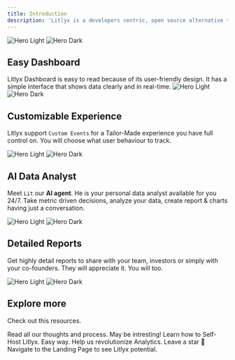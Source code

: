 ```yaml
---
title: Introduction
description: 'Litlyx is a developers centric, open source alternative to Google Analytics. Collect Analytics in Seconds on your websites or web apps.'
---
```


<img
  className="block dark:hidden"
  src="/images/hero-light.svg"
  alt="Hero Light"
/>
<img
  className="hidden dark:block"
  src="/images/hero-dark.svg"
  alt="Hero Dark"
/>

## Easy Dashboard
Litlyx Dashboard is easy to read because of its user-friendly design. It has a simple interface that shows data clearly and in real-time.
<img
  className="block dark:hidden"
  src="/images/easy-dashboard.svg"
  alt="Hero Light"
/>
<img
  className="hidden dark:block"
  src="/images/easy-dashboard.svg"
  alt="Hero Dark"
/>

## Customizable Experience

Litlyx support `Custom Events` for a Tailor-Made experience you have full control on. You will choose what user behaviour to track.


<img
  className="block dark:hidden"
  src="/images/hero-light.svg"
  alt="Hero Light"
/>
<img
  className="hidden dark:block"
  src="/images/hero-dark.svg"
  alt="Hero Dark"
/>



## AI Data Analyst

Meet `Lit` our **AI agent**. He is your personal data analyst available for you 24/7. Take metric driven decisions, analyze your data, create report & charts having just a conversation.


<img
  className="block dark:hidden"
  src="/images/hero-light.svg"
  alt="Hero Light"
/>
<img
  className="hidden dark:block"
  src="/images/hero-dark.svg"
  alt="Hero Dark"
/>


## Detailed Reports

Get highly detail reports to share with your team, investors or simply with your co-founders. They will appreciate it. You will too.


<img
  className="block dark:hidden"
  src="/images/hero-light.svg"
  alt="Hero Light"
/>
<img
  className="hidden dark:block"
  src="/images/hero-dark.svg"
  alt="Hero Dark"
/>




## Explore more

Check out this resources.

<CardGroup cols={2}>
  <Card
    title="Blog"
    icon="book"
    href="https://litlyx.com/blog"
  >
    Read all our thoughts and process. May be intresting!
  </Card>
  <Card
    title="Self Hosting"
    icon="code"
    href="/self-hosting"
  >
   Learn how to Self-Host Litlyx. Easy way.
  </Card>
  <Card
    title="Open Source"
    icon="github"
    href="https://github.com/Litlyx/litlyx"
  >
    Help us revolutionize Analytics. Leave a star 🌟
  </Card>
  <Card
    title="Website"
    icon="globe"
    href="https://litlyx.com"
  >
   Navigate to the Landing Page to see Litlyx potential.
  </Card>
</CardGroup>
